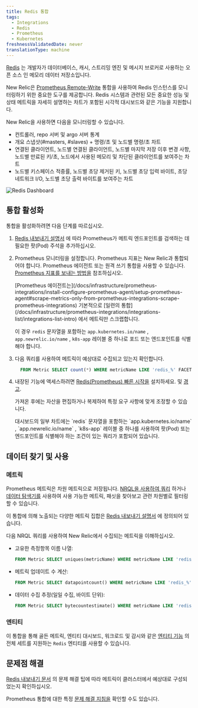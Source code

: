 ```yaml
---
title: Redis 통합
tags:
  - Integrations
  - Redis
  - Prometheus
  - Kubernetes
freshnessValidatedDate: never
translationType: machine
---
```


[Redis](https://redis.io/) 는 개발자가 데이터베이스, 캐시, 스트리밍 엔진 및 메시지 브로커로 사용하는 오픈 소스 인 메모리 데이터 저장소입니다.

New Relic은 [Prometheus Remote-Write](/docs/infrastructure/prometheus-integrations/install-configure-remote-write/set-your-prometheus-remote-write-integration/) 통합을 사용하여 Redis 인스턴스를 모니터링하기 위한 중요한 도구를 제공합니다. Redis 시스템과 관련된 모든 중요한 성능 및 상태 메트릭을 자세히 설명하는 차트가 포함된 시각적 대시보드와 같은 기능을 지원합니다.

New Relic을 사용하면 다음을 모니터링할 수 있습니다.

* 컨트롤러, repo 서버 및 argo 서버 통계
* 개요 스냅샷(#masters, #slaves) + 명령/초 및 노드별 명령/초 차트
* 연결된 클라이언트, 노드별 연결된 클라이언트, 노드별 마지막 저장 이후 변경 사항, 노드별 만료된 키/초, 노드에서 사용된 메모리 및 차단된 클라이언트를 보여주는 차트
* 노드별 키스페이스 적중률, 노드별 초당 제거된 키, 노드별 초당 입력 바이트, 초당 네트워크 I/O, 노드별 초당 출력 바이트를 보여주는 차트

<img
  title="Redis Dashboard"
  alt="Redis Dashboard"
  src="/images/kubernetes_screenshot-crop_redis-dashboard.webp"
/>

## 통합 활성화

통합을 활성화하려면 다음 단계를 따르십시오.

1. [Redis 내보내기 설명서](https://github.com/prometheus-community/helm-charts/tree/main/charts/prometheus-redis-exporter) 에 따라 Prometheus가 메트릭 엔드포인트를 검색하는 데 필요한 팟(Pod) 주석을 추가하십시오.

2. Prometheus 모니터링을 설정합니다. Prometheus 지표는 New Relic과 통합되어야 합니다. Prometheus 에이전트 또는 원격 쓰기 통합을 사용할 수 있습니다. [Prometheus 지표를 보내는 방법을](/docs/infrastructure/prometheus-integrations/get-started/send-prometheus-metric-data-new-relic/) 참조하십시오.

   <Callout variant="important">
     [Prometheus 에이전트는](/docs/infrastructure/prometheus-integrations/install-configure-prometheus-agent/setup-prometheus-agent#scrape-metrics-only-from-prometheus-integrations-scrape-prometheus-integrations) 기본적으로 [일련의 통합](/docs/infrastructure/prometheus-integrations/integrations-list/integrations-list-intro) 에서 메트릭만 스크랩합니다.

     이 경우 `redis` 문자열을 포함하는 `app.kubernetes.io/name` , `app.newrelic.io/name` , `k8s-app` 레이블 중 하나로 포드 또는 엔드포인트를 식별해야 합니다.
   </Callout>

3. 다음 쿼리를 사용하여 메트릭이 예상대로 수집되고 있는지 확인합니다.

   ```sql
     FROM Metric SELECT count(*) WHERE metricName LIKE 'redis_%' FACET metricName LIMIT MAX
   ```

4. 내장된 기능에 액세스하려면 [Redis(Prometheus) 빠른 시작을](https://newrelic.com/instant-observability/redis-prometheus) 설치하세요. <InlinePopover type="dashboards"/>및 [경고](/docs/alerts-applied-intelligence/new-relic-alerts/learn-alerts/introduction-alerts/).

   가져온 후에는 자산을 편집하거나 복제하여 특정 요구 사항에 맞게 조정할 수 있습니다.

   <Callout variant="important">
     대시보드의 일부 차트에는 `redis` 문자열을 포함하는 `app.kubernetes.io/name` , `app.newrelic.io/name` , `k8s-app` 레이블 중 하나를 사용하여 팟(Pod) 또는 엔드포인트를 식별해야 하는 조건이 있는 쿼리가 포함되어 있습니다.
   </Callout>

## 데이터 찾기 및 사용

### 메트릭

Prometheus 메트릭은 차원 메트릭으로 저장됩니다. [NRQL을 사용하여 쿼리](/docs/telemetry-data-platform/get-data/apis/query-metric-data-type/) 하거나 [데이터 탐색기를](/docs/query-your-data/explore-query-data/browse-data/introduction-data-explorer/) 사용하여 사용 가능한 메트릭, 패싯을 찾아보고 관련 차원별로 필터링할 수 있습니다.

이 통합에 의해 노출되는 다양한 메트릭 집합은 [Redis 내보내기 설명서](https://github.com/oliver006/redis_exporter/blob/master/README.md#whats-exported) 에 정의되어 있습니다.

다음 NRQL 쿼리를 사용하여 New Relic에서 수집되는 메트릭을 이해하십시오.

* 고유한 측정항목 이름 나열:

  ```sql
  FROM Metric SELECT uniques(metricName) WHERE metricName LIKE 'redis_%' LIMIT MAX
  ```

* 메트릭 업데이트 수 계산:

  ```sql
  FROM Metric SELECT datapointcount() WHERE metricName LIKE 'redis_%' FACET metricName
  ```

* 데이터 수집 추정(일일 수집, 바이트 단위):

  ```sql
  FROM Metric SELECT bytecountestimate() WHERE metricName LIKE 'redis_%' SINCE 1 day ago
  ```

### 엔티티

이 통합을 통해 골든 메트릭, 엔티티 대시보드, 워크로드 및 감시와 같은 [엔티티 기능](/docs/new-relic-solutions/new-relic-one/core-concepts/what-entity-new-relic/) 의 전체 세트를 지원하는 `Redis` 엔티티를 사용할 수 있습니다.

## 문제점 해결

[Redis 내보내기 문서](https://github.com/oliver006/redis_exporter) 의 문제 해결 팁에 따라 메트릭이 클러스터에서 예상대로 구성되었는지 확인하십시오.

Prometheus 통합에 대한 특정 [문제 해결 지침을](/docs/infrastructure/prometheus-integrations/troubleshooting/no-data-appears-prometheus-integration) 확인할 수도 있습니다.
